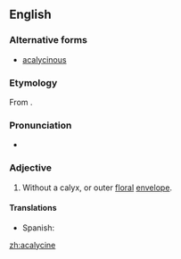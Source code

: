 ==English==

===Alternative forms===
* [[acalycinous]]

===Etymology===
From {{prefix|a||gloss1=not|lang=en}} {{etyl|la|en}} {{term|calyx|lang=la}} {{suffix||ine}}.

===Pronunciation===
* {{a|US}} {{IPA|/ˌeiˈkeɪ.lə.saɪn/|/ˌeiˈkæ.lə.saɪn/}}

===Adjective===
{{en-adj|-}}
# {{context|botany|lang=en}} Without a calyx, or outer [[floral]] [[envelope]].

====Translations====
{{trans-top|without a calyx}}
* Spanish: {{t+|es|acalicino}}
{{trans-mid}}
{{trans-bottom}}

[[zh:acalycine]]